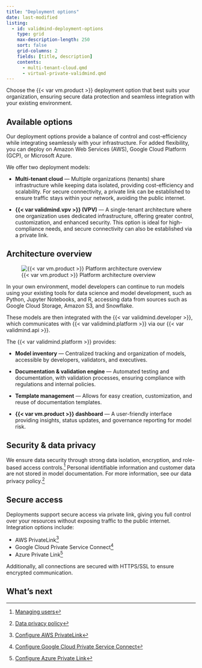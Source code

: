 ```yaml
---
title: "Deployment options"
date: last-modified
listing:
  - id: validmind-deployment-options
    type: grid
    max-description-length: 250
    sort: false
    grid-columns: 2
    fields: [title, description]
    contents:
      - multi-tenant-cloud.qmd
      - virtual-private-validmind.qmd
---
```


Choose the {{< var vm.product >}} deployment option that best suits your organization, ensuring secure data protection and seamless integration with your existing environment.

## Available options

Our deployment options provide a balance of control and cost-efficiency while integrating seamlessly with your infrastructure. For added flexibility, you can deploy on Amazon Web Services (AWS), Google Cloud Platform (GCP), or Microsoft Azure.

We offer two deployment models:

- **Multi-tenant cloud** — Multiple organizations (tenants) share infrastructure while keeping data isolated, providing cost-efficiency and scalability. For secure connectivity, a private link can be established to ensure traffic stays within your network, avoiding the public internet.

- **{{< var validmind.vpv >}} (VPV)** — A single-tenant architecture where one organization uses dedicated infrastructure, offering greater control, customization, and enhanced security. This option is ideal for high-compliance needs, and secure connectivity can also be established via a private link.

## Architecture overview

![{{< var vm.product >}} Platform architecture overview](validmind-architecture-overview.png){fig-alt="An image showing the ValidMind Platform architecture"}

In your own environment, model developers can continue to run models using your existing tools for data science and model development, such as Python, Jupyter Notebooks, and R, accessing data from sources such as Google Cloud Storage, Amazon S3, and Snowflake.

These models are then integrated with the {{< var validmind.developer >}}, which communicates with {{< var validmind.platform >}} via our {{< var validmind.api >}}.

The {{< var validmind.platform >}} provides:

- **Model inventory** — Centralized tracking and organization of models, accessible by developers, validators, and executives.

- **Documentation & validation engine** — Automated testing and documentation, with validation processes, ensuring compliance with regulations and internal policies.

- **Template management** — Allows for easy creation, customization, and reuse of documentation templates.

- **{{< var vm.product >}} dashboard** — A user-friendly interface providing insights, status updates, and governance reporting for model risk.

## Security & data privacy

We ensure data security through strong data isolation, encryption, and role-based access controls.[^1] Personal identifiable information and customer data are not stored in model documentation. For more information, see our data privacy policy.[^2]

## Secure access

Deployments support secure access via private link, giving you full control over your resources without exposing traffic to the public internet. Integration options include:

- AWS PrivateLink[^3]
- Google Cloud Private Service Connect[^4]
- Azure Private Link[^5]

Additionally, all connections are secured with HTTPS/SSL to ensure encrypted communication.

## What's next

:::{#validmind-deployment-options}
:::

<!-- FOOTNOTES -->
[^1]: [Managing users](/guide/configuration/managing-users.qmd)
[^2]: [Data privacy policy](/about/fine-print/data-privacy-policy.qmd)
[^3]: [Configure AWS PrivateLink](/guide/configuration/configure-aws-privatelink.qmd)
[^4]: [Configure Google Cloud Private Service Connect](/guide/configuration/configure-google-private-service-connect.qmd)
[^5]: [Configure Azure Private Link](//guide/configuration/configure-azure-private-link.qmd)

